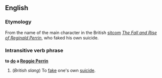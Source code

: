 ==English==
===Etymology===
From the name of the main character in the British [[sitcom]] ''[[w:The Fall and Rise of Reginald Perrin|The Fall and Rise of Reginald Perrin]]'', who faked his own suicide.

===Intransitive verb phrase===
'''to [[do]] a [[w:Reginald Perrin|Reggie Perrin]]'''

#(''British slang'') To [[fake]] one's own [[suicide]].